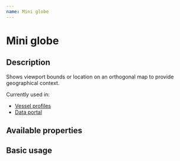 ```yaml
---
name: Mini globe
---
```



# Mini globe

## Description

Shows viewport bounds or location on an orthogonal map to provide geographical context.

Currently used in:
- [Vessel profiles](https://github.com/GlobalFishingWatch/vessel-profiles/blob/b267dc5a94452228b71a18a77b0d597323abe0f0/src/profile/components/Info.js#L4)
- [Data portal](https://github.com/GlobalFishingWatch/data-portal/blob/64aa2982d2159fbcf13ef58d25ea0ae3e01e0af9/src/map/MapDashboard.jsx#L2)

## Available properties

<PropsTable of={MiniGlobe} />

## Basic usage

<Playground>
  <MiniGlobe />
</Playground>
